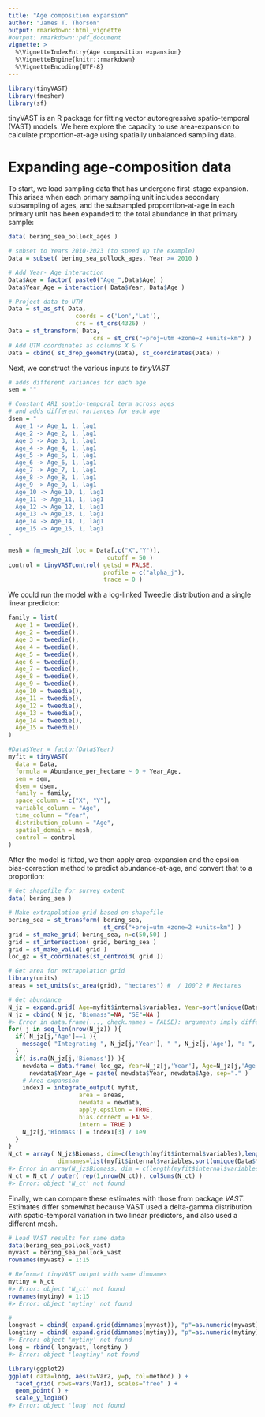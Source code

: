 ```yaml
---
title: "Age composition expansion"
author: "James T. Thorson"
output: rmarkdown::html_vignette
#output: rmarkdown::pdf_document
vignette: >
  %\VignetteIndexEntry{Age composition expansion}
  %\VignetteEngine{knitr::rmarkdown}
  %\VignetteEncoding{UTF-8}
---
```





``` r
library(tinyVAST)
library(fmesher)
library(sf)
```

tinyVAST is an R package for fitting vector autoregressive spatio-temporal (VAST) models.
We here explore the capacity to use area-expansion to calculate proportion-at-age using spatially unbalanced sampling data.

# Expanding age-composition data
To start, we load sampling data that has undergone first-stage expansion.  This arises when each primary sampling unit includes secondary subsampling of ages, and the subsampled proporrtion-at-age in each primary unit has been expanded to the total abundance in that primary sample:


``` r
data( bering_sea_pollock_ages )

# subset to Years 2010-2023 (to speed up the example)
Data = subset( bering_sea_pollock_ages, Year >= 2010 )

# Add Year-_Age interaction
Data$Age = factor( paste0("Age_",Data$Age) )
Data$Year_Age = interaction( Data$Year, Data$Age )

# Project data to UTM
Data = st_as_sf( Data, 
                   coords = c('Lon','Lat'),
                   crs = st_crs(4326) )
Data = st_transform( Data, 
                        crs = st_crs("+proj=utm +zone=2 +units=km") )
# Add UTM coordinates as columns X & Y
Data = cbind( st_drop_geometry(Data), st_coordinates(Data) )
```

Next, we construct the various inputs to _tinyVAST_


``` r
# adds different variances for each age
sem = ""

# Constant AR1 spatio-temporal term across ages
# and adds different variances for each age
dsem = "
  Age_1 -> Age_1, 1, lag1
  Age_2 -> Age_2, 1, lag1
  Age_3 -> Age_3, 1, lag1
  Age_4 -> Age_4, 1, lag1
  Age_5 -> Age_5, 1, lag1
  Age_6 -> Age_6, 1, lag1
  Age_7 -> Age_7, 1, lag1
  Age_8 -> Age_8, 1, lag1
  Age_9 -> Age_9, 1, lag1
  Age_10 -> Age_10, 1, lag1
  Age_11 -> Age_11, 1, lag1
  Age_12 -> Age_12, 1, lag1
  Age_13 -> Age_13, 1, lag1
  Age_14 -> Age_14, 1, lag1
  Age_15 -> Age_15, 1, lag1
"

mesh = fm_mesh_2d( loc = Data[,c("X","Y")],
                            cutoff = 50 )
control = tinyVASTcontrol( getsd = FALSE,
                           profile = c("alpha_j"),  
                           trace = 0 )
```

We could run the model with a log-linked Tweedie distribution and a single linear predictor:


``` r
family = list(
  Age_1 = tweedie(),
  Age_2 = tweedie(),
  Age_3 = tweedie(),
  Age_4 = tweedie(),
  Age_5 = tweedie(), 
  Age_6 = tweedie(),
  Age_7 = tweedie(),
  Age_8 = tweedie(),
  Age_9 = tweedie(),
  Age_10 = tweedie(),
  Age_11 = tweedie(),
  Age_12 = tweedie(),
  Age_13 = tweedie(),
  Age_14 = tweedie(),
  Age_15 = tweedie()     
)

#Data$Year = factor(Data$Year)
myfit = tinyVAST(
  data = Data,
  formula = Abundance_per_hectare ~ 0 + Year_Age,
  sem = sem,
  dsem = dsem,
  family = family,
  space_column = c("X", "Y"), 
  variable_column = "Age",
  time_column = "Year",
  distribution_column = "Age",
  spatial_domain = mesh,
  control = control
)
```

After the model is fitted, we then apply area-expansion and the epsilon bias-correction method to predict abundance-at-age, and convert that to a proportion:


``` r
# Get shapefile for survey extent
data( bering_sea )

# Make extrapolation grid based on shapefile
bering_sea = st_transform( bering_sea, 
                           st_crs("+proj=utm +zone=2 +units=km") )
grid = st_make_grid( bering_sea, n=c(50,50) )
grid = st_intersection( grid, bering_sea )
grid = st_make_valid( grid )
loc_gz = st_coordinates(st_centroid( grid ))

# Get area for extrapolation grid
library(units)
areas = set_units(st_area(grid), "hectares") #  / 100^2 # Hectares

# Get abundance
N_jz = expand.grid( Age=myfit$internal$variables, Year=sort(unique(Data$Year)) )
N_jz = cbind( N_jz, "Biomass"=NA, "SE"=NA )
#> Error in data.frame(..., check.names = FALSE): arguments imply differing number of rows: 0, 1
for( j in seq_len(nrow(N_jz)) ){
  if( N_jz[j,'Age']==1 ){
    message( "Integrating ", N_jz[j,'Year'], " ", N_jz[j,'Age'], ": ", Sys.time() )
  }
  if( is.na(N_jz[j,'Biomass']) ){
    newdata = data.frame( loc_gz, Year=N_jz[j,'Year'], Age=N_jz[j,'Age'])
      newdata$Year_Age = paste( newdata$Year, newdata$Age, sep="." )
    # Area-expansion
    index1 = integrate_output( myfit,
                    area = areas,
                    newdata = newdata,
                    apply.epsilon = TRUE,
                    bias.correct = FALSE,
                    intern = TRUE )
    N_jz[j,'Biomass'] = index1[3] / 1e9
  }
}
N_ct = array( N_jz$Biomass, dim=c(length(myfit$internal$variables),length(unique(Data$Year))),
              dimnames=list(myfit$internal$variables,sort(unique(Data$Year))) )
#> Error in array(N_jz$Biomass, dim = c(length(myfit$internal$variables), : 'data' must be of a vector type, was 'NULL'
N_ct = N_ct / outer( rep(1,nrow(N_ct)), colSums(N_ct) )
#> Error: object 'N_ct' not found
```

Finally, we can compare these estimates with those from package _VAST_.  Estimates differ somewhat
because VAST used a delta-gamma distribution with spatio-temporal variation in two linear predictors, 
and also used a different mesh.  


``` r
# Load VAST results for same data
data(bering_sea_pollock_vast)
myvast = bering_sea_pollock_vast
rownames(myvast) = 1:15

# Reformat tinyVAST output with same dimnames
mytiny = N_ct
#> Error: object 'N_ct' not found
rownames(mytiny) = 1:15
#> Error: object 'mytiny' not found

#
longvast = cbind( expand.grid(dimnames(myvast)), "p"=as.numeric(myvast), "method"="VAST" )
longtiny = cbind( expand.grid(dimnames(mytiny)), "p"=as.numeric(mytiny), "method"="tinyVAST" )
#> Error: object 'mytiny' not found
long = rbind( longvast, longtiny )
#> Error: object 'longtiny' not found

library(ggplot2)
ggplot( data=long, aes(x=Var2, y=p, col=method) ) +
  facet_grid( rows=vars(Var1), scales="free" ) +
  geom_point( ) +
  scale_y_log10()
#> Error: object 'long' not found
```


